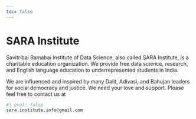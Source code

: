 ```yaml
---
toc: false
---
```


# SARA Institute

Savitribai Ramabai Institute of Data Science, also called SARA Institute, is a charitable education organization. We provide free data science, research, and English language education to underrepresented students in India.

We are influenced and inspired by many Dalit, Adivasi, and Bahujan leaders for social democracy and justice. We need your love and support. Please feel free to contact us at

```r
#| eval: false
sara.institute.info@gmail.com
```



